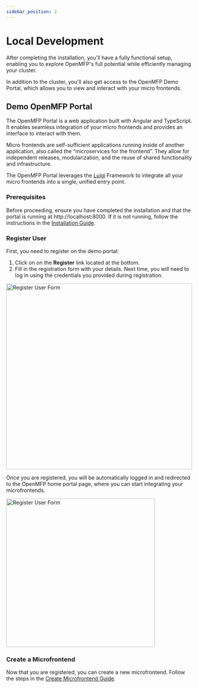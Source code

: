 ```yaml
---
sidebar_position: 2
---
```


# Local Development

After completing the installation, you'll have a fully functional setup, enabling you to explore OpenMFP's full potential while efficiently managing your cluster.

In addition to the cluster, you'll also get access to the OpenMFP Demo Portal, which allows you to view and interact with your micro frontends.

## Demo OpenMFP Portal

The OpenMFP Portal is a web application built with Angular and TypeScript. It enables seamless integration of your micro frontends and provides an interface to interact with them.

Micro frontends are self-sufficient applications running inside of another application, also called the “microservices for the frontend”. They allow for independent releases, modularization, and the reuse of shared functionality and infrastructure.

The OpenMFP Portal leverages the [Luigi](https://luigi-project.io/) Framework to integrate all your micro frontends into a single, unified entry point.

### Prerequisites

Before proceeding, ensure you have completed the installation and that the portal is running at http://localhost:8000. If it is not running, follow the instructions in the [Installation Guide](installation.mdx).

### Register User 

First, you need to register on the demo portal:

1. Click on on the **Register** link located at the bottom.
2. Fill in the registration form with your details. Next time, you will need to log in using the credentials you provided during registration.

<div style={{textAlign: 'center'}}>
<img src={RegisterUserImgUrl} height="500" alt="Register User Form"/>
</div>

Once you are registered, you will be automatically logged in and redirected to the OpenMFP home portal page, where you can start integrating your microfrontends.

<div style={{textAlign: 'center'}}>
<img src={OpenMFPPortalImgUrl} height="400" alt="Register User Form"/>
</div>

### Create a Microfrontend  

Now that you are registered, you can create a new microfrontend. Follow the steps in the [Create Microfrontend Guide](create-microfrontend.mdx).
